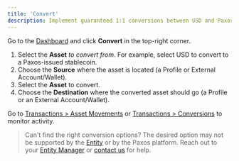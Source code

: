```yaml
---
title: 'Convert'
description: Implement guaranteed 1:1 conversions between USD and Paxos-supported stablecoins.
---
```


[entity-manager]: dashboard/roles.mdx#entity-manager
[contact]: https://support.paxos.com/hc/en-us/requests/new
[Dashboard]: https://dashboard.paxos.com/
[asset-movement]: https://dashboard.paxos.com/dashboard/transactions/asset-movements
[conversions]: https://dashboard.paxos.com/dashboard/transactions/conversions
[Entity]: dashboard/organization.mdx#entities

Go to the [Dashboard] and click **Convert** in the top-right corner.

1. Select the **Asset** _to convert from_. For example, select USD to convert to a Paxos-issued stablecoin.
1. Choose the **Source** where the asset is located (a Profile or External Account/Wallet).
1. Select the **Asset** to convert.
1. Choose the **Destination** where the converted asset should go (a Profile or an External Account/Wallet).

Go to [Transactions > Asset Movements][asset-movement] or [Transactions > Conversions][conversions] to monitor activity.

> Can't find the right conversion options?
> The desired option may not be supported by the [Entity] or by the Paxos platform.
> Reach out to your [Entity Manager][entity-manager] or [contact us][contact] for help. 
